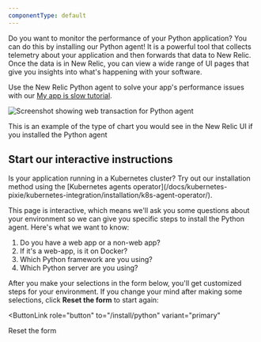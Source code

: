 ```yaml
---
componentType: default
---
```


Do you want to monitor the performance of your Python application? You can do this by installing our Python agent! It is a powerful tool that collects telemetry about your application and then forwards that data to New Relic. Once the data is in New Relic, you can view a wide range of UI pages that give you insights into what's happening with your software.

Use the New Relic Python agent to solve your app's performance issues with our [My app is slow tutorial](/docs/journey-app-slow/root-causes/).

<img
  title="Screenshot showing web transaction for Python agent"
  alt="Screenshot showing web transaction for Python agent"
  src="/images/apm-python-agent_screenshot-crop_web-transaction-chart.webp"
/>

<figcaption>
  This is an example of the type of chart you would see in the New Relic UI if you installed the Python agent
</figcaption>

## Start our interactive instructions

<Callout variant="tip">
  Is your application running in a Kubernetes cluster? Try out our installation method using the [Kubernetes agents operator](/docs/kubernetes-pixie/kubernetes-integration/installation/k8s-agent-operator/).
</Callout>

This page is interactive, which means we'll ask you some questions about your environment so we can give you specific steps to install the Python agent. Here's what we want to know:

1. Do you have a web app or a non-web app?
2. If it's a web-app, is it on Docker?
3. Which Python framework are you using?
4. Which Python server are you using?

After you make your selections in the form below, you'll get customized steps for your environment. If you change your mind after making some selections, click **Reset the form** to start again:

<ButtonLink
  role="button"
  to="/install/python"
  variant="primary"
>
  Reset the form
</ButtonLink>

